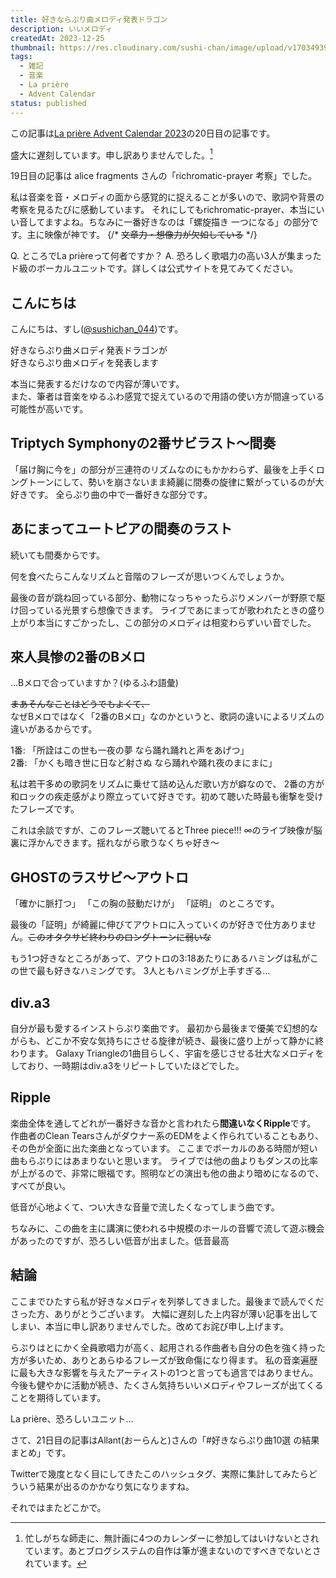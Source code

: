 ```yaml
---
title: 好きならぷり曲メロディ発表ドラゴン
description: いいメロディ
createdAt: 2023-12-25
thumbnail: https://res.cloudinary.com/sushi-chan/image/upload/v1703493981/music/lapriere-favorite-melody/IMG_3173_eiu2oz.jpg
tags:
  - 雑記
  - 音楽
  - La prière
  - Advent Calendar
status: published
---
```


この記事は[La prière Advent Calendar 2023](https://adventar.org/calendars/9392)の20日目の記事です。

<UrlCard url="https://adventar.org/calendars/9392" />

<span class="text-2xl font-bold">盛大に遅刻しています。申し訳ありませんでした。[^1]</span>

[^1]: 忙しがちな師走に、無計画に4つのカレンダーに参加してはいけないとされています。あとブログシステムの自作は筆が進まないのですべきでないとされています。

19日目の記事は alice fragments さんの「richromatic-prayer 考察」でした。

<UrlCard url="https://note.com/brainy_pansy60/n/na1defa292ef6" />

私は音楽を音・メロディの面から感覚的に捉えることが多いので、歌詞や背景の考察を見るたびに感動しています。
それにしてもrichromatic-prayer、本当にいい音してますよね。ちなみに一番好きなのは「螺旋描き 一つになる」の部分です。主に映像が神です。
{/* ~~文章力・想像力が欠如している~~ */}

<span class="text-xl font-bold">Q. ところでLa prièreって何者ですか？</span>
<span class="text-xl font-bold">A. 恐ろしく歌唱力の高い3人が集まったド級のボーカルユニットです。詳しくは公式サイトを見てみてください。</span>
<UrlCard url="https://lapriere.jp/" />

## こんにちは

こんにちは、すし([@sushichan_044](https://twitter.com/sushichan_044))です。

<TextCard>好きならぷり曲メロディ発表ドラゴンが<br />好きならぷり曲メロディを発表します</TextCard>


<PlayerCard caption="好きな惣菜発表ドラゴン / 重音テト" url="https://youtu.be/OnCFEo_pXaY" />

<Message type="warn">本当に発表するだけなので内容が薄いです。<br />また、筆者は音楽をゆるふわ感覚で捉えているので用語の使い方が間違っている可能性が高いです。</Message>

## Triptych Symphonyの2番サビラスト～間奏

「届け胸に今を」の部分が三連符のリズムなのにもかかわらず、最後を上手くロングトーンにして、勢いを崩さないまま綺麗に間奏の旋律に繋がっているのが大好きです。
全らぷり曲の中で一番好きな部分です。

<PlayerCard muted={false} caption="2:39~" url="https://youtu.be/LX_XfRHSR5o?t=159" />

## あにまってユートピアの間奏のラスト

続いても間奏からです。

<span class="text-2xl font-bold">何を食べたらこんなリズムと音階のフレーズが思いつくんでしょうか。</span>

最後の音が跳ね回っている部分、動物になっちゃったらぷりメンバーが野原で駆け回っている光景すら想像できます。
ライブであにまってが歌われたときの盛り上がり本当にすごかったし、この部分のメロディは相変わらずいい音でした。

<PlayerCard muted={false} caption="2:11~" url="https://youtu.be/7l0JXJKI0dg?t=131" />

## 來人具惨の2番のBメロ

...Bメロで合っていますか？(ゆるふわ語彙)

~~まあそんなことはどうでもよくて、~~<br />
なぜBメロではなく「2番のBメロ」なのかというと、歌詞の違いによるリズムの違いがあるからです。

1番: 「所詮はこの世も一夜の夢 なら踊れ踊れと声をあげつ」<br />
2番: 「かくも暗き世に日など射さぬ なら踊れや踊れ夜のまにまに」

<span class="text-2xl font-bold">私は若干多めの歌詞をリズムに乗せて詰め込んだ歌い方が癖なので、</span>
2番の方が和ロックの疾走感がより際立っていて好きです。初めて聴いた時最も衝撃を受けたフレーズです。

<PlayerCard muted={false} caption="2:27~" url="https://youtu.be/5Gl7HppdYh0?t=147" />

これは余談ですが、このフレーズ聴いてるとThree piece!!! ∞のライブ映像が脳裏に浮かんできます。揺れながら歌うなくちゃ好き～

## GHOSTのラスサビ～アウトロ

<span class="text-pink-500">「確かに脈打つ」</span>
<span class=" text-yellow-500">「この胸の鼓動だけが」</span>
<span class=" text-blue-500">「証明」</span>
のところです。

最後の「証明」が綺麗に伸びてアウトロに入っていくのが好きで仕方ありません。~~このオタクサビ終わりのロングトーンに弱いな~~

もう1つ好きなところがあって、アウトロの3:18あたりにあるハミングは私がこの世で最も好きなハミングです。
3人ともハミングが上手すぎる...

<PlayerCard muted={false} caption="3:05~" url="https://youtu.be/_xyaWcdPlZI?t=185" />

## div.a3

自分が最も愛するインストらぷり楽曲です。
最初から最後まで優美で幻想的ながらも、どこか不安な気持ちにさせる旋律が続き、最後に盛り上がって静かに終わります。
Galaxy Triangleの1曲目らしく、宇宙を感じさせる壮大なメロディをしており、一時期はdiv.a3をリピートしていたほどでした。

<PlayerCard muted={false} url="https://youtu.be/6701s5i5RSE" />

## Ripple

楽曲全体を通してどれが一番好きな音かと言われたら**間違いなくRipple**です。
作曲者のClean Tearsさんがダウナー系のEDMをよく作られていることもあり、その色が全面に出た楽曲となっています。
ここまでボーカルのある時間が短い曲もらぷりにはあまりないと思います。
ライブでは他の曲よりもダンスの比率が上がるので、非常に眼福です。照明などの演出も他の曲より暗めになるので、すべてが良い。

低音が心地よくて、つい大きな音量で流したくなってしまう曲です。

<PlayerCard muted={false} url="https://youtu.be/GLRR9uLTjgI" />

ちなみに、この曲を主に講演に使われる中規模のホールの音響で流して遊ぶ機会があったのですが、恐ろしい低音が出ました。低音最高


## 結論

ここまでひたすら私が好きなメロディを列挙してきました。最後まで読んでくださった方、ありがとうございます。
大幅に遅刻した上内容が薄い記事を出してしまい、本当に申し訳ありませんでした。改めてお詫び申し上げます。

らぷりはとにかく全員歌唱力が高く、起用される作曲者も自分の色を強く持った方が多いため、ありとあらゆるフレーズが致命傷になり得ます。
私の音楽遍歴に最も大きな影響を与えたアーティストの1つと言っても過言ではありません。今後も健やかに活動が続き、たくさん気持ちいいメロディやフレーズが出てくることを期待しています。

<span class="text-2xl font-bold">La prière、恐ろしいユニット...</span>

<div class="divider"></div>

さて、21日目の記事はAllant(おーらんと)さんの「#好きならぷり曲10選 の結果まとめ」です。

Twitterで幾度となく目にしてきたこのハッシュタグ、実際に集計してみたらどういう結果が出るのかかなり気になりますね。

<UrlCard url="https://note.com/allant/n/nc79ba1ccf51c" />

それではまたどこかで。
